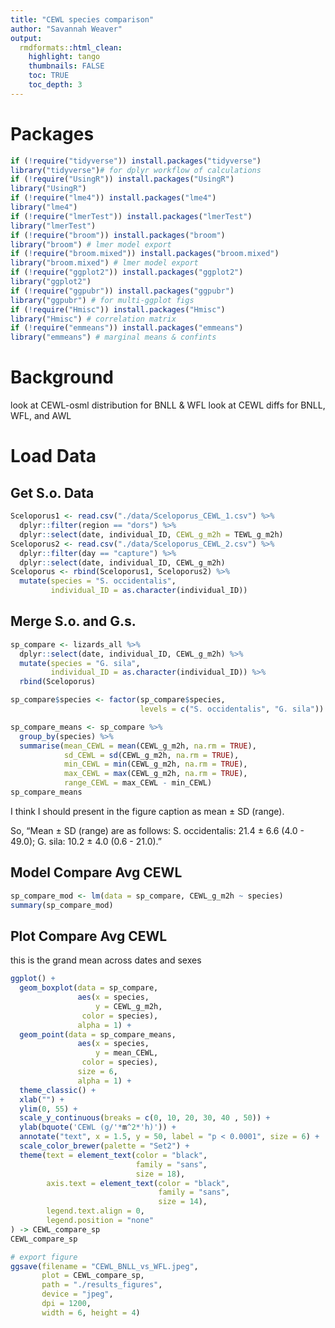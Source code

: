 ```yaml
---
title: "CEWL species comparison"
author: "Savannah Weaver"
output: 
  rmdformats::html_clean:
    highlight: tango
    thumbnails: FALSE
    toc: TRUE
    toc_depth: 3
---
```



# Packages

```r
if (!require("tidyverse")) install.packages("tidyverse") 
library("tidyverse")# for dplyr workflow of calculations
if (!require("UsingR")) install.packages("UsingR") 
library("UsingR")
if (!require("lme4")) install.packages("lme4") 
library("lme4")
if (!require("lmerTest")) install.packages("lmerTest") 
library("lmerTest")
if (!require("broom")) install.packages("broom")
library("broom") # lmer model export
if (!require("broom.mixed")) install.packages("broom.mixed")
library("broom.mixed") # lmer model export
if (!require("ggplot2")) install.packages("ggplot2")
library("ggplot2")
if (!require("ggpubr")) install.packages("ggpubr")
library("ggpubr") # for multi-ggplot figs
if (!require("Hmisc")) install.packages("Hmisc")
library("Hmisc") # correlation matrix
if (!require("emmeans")) install.packages("emmeans")
library("emmeans") # marginal means & confints
```




# Background



look at CEWL-osml distribution for BNLL & WFL
look at CEWL diffs for BNLL, WFL, and AWL















# Load Data












## Get S.o. Data

```r
Sceloporus1 <- read.csv("./data/Sceloporus_CEWL_1.csv") %>%
  dplyr::filter(region == "dors") %>%
  dplyr::select(date, individual_ID, CEWL_g_m2h = TEWL_g_m2h)
Sceloporus2 <- read.csv("./data/Sceloporus_CEWL_2.csv") %>%
  dplyr::filter(day == "capture") %>%
  dplyr::select(date, individual_ID, CEWL_g_m2h)
Sceloporus <- rbind(Sceloporus1, Sceloporus2) %>%
  mutate(species = "S. occidentalis",
         individual_ID = as.character(individual_ID))
```


## Merge S.o. and G.s.

```r
sp_compare <- lizards_all %>%
  dplyr::select(date, individual_ID, CEWL_g_m2h) %>%
  mutate(species = "G. sila",
         individual_ID = as.character(individual_ID)) %>%
  rbind(Sceloporus) 

sp_compare$species <- factor(sp_compare$species,
                             levels = c("S. occidentalis", "G. sila"))

sp_compare_means <- sp_compare %>%
  group_by(species) %>%
  summarise(mean_CEWL = mean(CEWL_g_m2h, na.rm = TRUE),
            sd_CEWL = sd(CEWL_g_m2h, na.rm = TRUE),
            min_CEWL = min(CEWL_g_m2h, na.rm = TRUE),
            max_CEWL = max(CEWL_g_m2h, na.rm = TRUE),
            range_CEWL = max_CEWL - min_CEWL)
sp_compare_means
```

I think I should present in the figure caption as mean ± SD (range).

So, "Mean ± SD (range) are as follows: S. occidentalis: 21.4 ± 6.6 (4.0 - 49.0); G. sila: 10.2 ± 4.0 (0.6 - 21.0)."


## Model Compare Avg CEWL

```r
sp_compare_mod <- lm(data = sp_compare, CEWL_g_m2h ~ species)
summary(sp_compare_mod)
```


## Plot Compare Avg CEWL

this is the grand mean across dates and sexes

```r
ggplot() + 
  geom_boxplot(data = sp_compare,
               aes(x = species, 
                   y = CEWL_g_m2h, 
                color = species), 
               alpha = 1) +
  geom_point(data = sp_compare_means,
               aes(x = species, 
                   y = mean_CEWL, 
                color = species), 
               size = 6,
               alpha = 1) +
  theme_classic() + 
  xlab("") + 
  ylim(0, 55) +
  scale_y_continuous(breaks = c(0, 10, 20, 30, 40 , 50)) +
  ylab(bquote('CEWL (g/'*m^2*'h)')) + 
  annotate("text", x = 1.5, y = 50, label = "p < 0.0001", size = 6) +
  scale_color_brewer(palette = "Set2") +
  theme(text = element_text(color = "black", 
                            family = "sans", 
                            size = 18),
        axis.text = element_text(color = "black", 
                                 family = "sans", 
                                 size = 14),
        legend.text.align = 0,
        legend.position = "none"
) -> CEWL_compare_sp
CEWL_compare_sp

# export figure
ggsave(filename = "CEWL_BNLL_vs_WFL.jpeg",
       plot = CEWL_compare_sp,
       path = "./results_figures",
       device = "jpeg",
       dpi = 1200,
       width = 6, height = 4)
```

